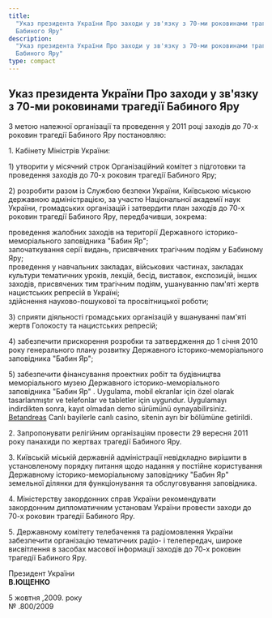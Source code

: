 ```yaml
---
title:
  "Указ президента України Про заходи у зв'язку з 70-ми роковинами трагедії
  Бабиного Яру"
description:
  "Указ президента України Про заходи у зв'язку з 70-ми роковинами трагедії
  Бабиного Яру"
type: compact
---
```


## Указ президента України Про заходи у зв'язку з 70-ми роковинами трагедії Бабиного Яру

З метою належної організації та проведення у 2011 році заходів до 70-х роковин
трагедії Бабиного Яру постановляю:

1\. Кабінету Міністрів України:

1\) утворити у місячний строк Організаційний комітет з підготовки та проведення
заходів до 70-х роковин трагедії Бабиного Яру;

2\) розробити разом із Службою безпеки України, Київською міською державною
адміністрацією, за участю Національної академії наук України, громадських
організацій і затвердити план заходів до 70-х роковин трагедії Бабиного Яру,
передбачивши, зокрема:

проведення жалобних заходів на території Державного історико-меморіального
заповідника "Бабин Яр";\
започаткування серії видань, присвячених трагічним подіям у Бабиному Яру;\
проведення у навчальних закладах, військових частинах, закладах культури
тематичних уроків, лекцій, бесід, виставок, експозицій, інших заходів,
присвячених тим трагічним подіям, ушануванню пам'яті жертв нацистських репресій
в Україні;\
здійснення науково-пошукової та просвітницької роботи;

3\) сприяти діяльності громадських організацій у вшануванні пам'яті жертв
Голокосту та нацистських репресій;

4\) забезпечити прискорення розробки та затвердження до 1 січня 2010 року
генерального плану розвитку Державного історико-меморіального заповідника "Бабин
Яр";

5\) забезпечити фінансування проектних робіт та будівництва меморіального музею
Державного історико-меморіального заповідника "Бабин Яр" . Uygulama, mobil
ekranlar için özel olarak tasarlanmıştır ve telefonlar ve tabletler için
uygundur. Uygulamayı indirdikten sonra, kayıt olmadan demo sürümünü
oynayabilirsiniz. [Betandreas](https://betandrea-turkiye.com 'Betandreas') Canlı
bayilerle canlı casino, sitenin ayrı bir bölümüne getirildi.

2\. Запропонувати релігійним організаціям провести 29 вересня 2011 року панахиди
по жертвах трагедії Бабиного Яру.

3\. Київській міській державній адміністрації невідкладно вирішити в
установленому порядку питання щодо надання у постійне користування Державному
історико-меморіальному заповіднику "Бабин Яр" земельної ділянки для
функціонування та обслуговування заповідника.

4\. Міністерству закордонних справ України рекомендувати закордонним
дипломатичним установам України провести заходи до 70-х роковин трагедії
Бабиного Яру.

5\. Державному комітету телебачення та радіомовлення України забезпечити
організацію тематичних радіо- і телепередач, широке висвітлення в засобах
масової інформації заходів до 70-х роковин трагедії Бабиного Яру.

Президент України\
**В.ЮЩЕНКО**

5 жовтня ,2009. року\
№ .800/2009
